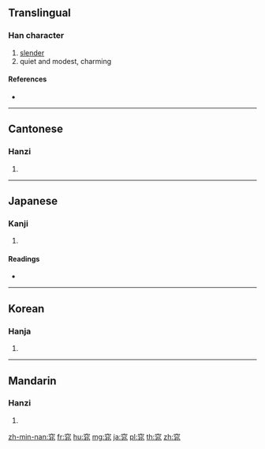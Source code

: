 {{character info/new}}
==Translingual==

===Han character===
{{Han char|rn=116|rad=穴|as=06|sn=11|four=30113|canj=JCLMO}}

# [[slender]]
# quiet and modest, charming

====References====
* {{Han ref|kx=0865.140|dkj=25496|dj=1293.190|hdz=42729.090|uh=7A95|ud=31381|bh=B2C0|bd=45760}}

----

==Cantonese==

===Hanzi===
{{yue-hanzi|jyut=tiu5|y=tiu5}}

# {{defn|lang=yue|sort=穴06}}

----

==Japanese==

===Kanji===
{{ja-kanji|grade=|rs=穴06}}

# {{defn|lang=ja|sort=穴06}}

====Readings====
* {{ja-readings|on=[[ちょう]] (chō)|kun=[[うつくしい]] (utsukushii)|nanori=}}

----

==Korean==

===Hanja===
{{ko-hanja|hangeul=조|eumhun=|rv=jo|mr=cho|y=co}}

# {{defn|lang=ko|sort=穴06}}

----

==Mandarin==

===Hanzi===
{{cmn-hanzi|pin=[[tiāo]] ([[tiao1]]), [[tiǎo]] ([[tiao3]]), [[yáo]] ([[yao2]])|wg=t'iao<sup>1</sup>, t'iao<sup>3</sup>, yao<sup>2</sup>}}

# {{defn|lang=cmn|sort=穴06}}

[[zh-min-nan:窕]]
[[fr:窕]]
[[hu:窕]]
[[mg:窕]]
[[ja:窕]]
[[pl:窕]]
[[th:窕]]
[[zh:窕]]